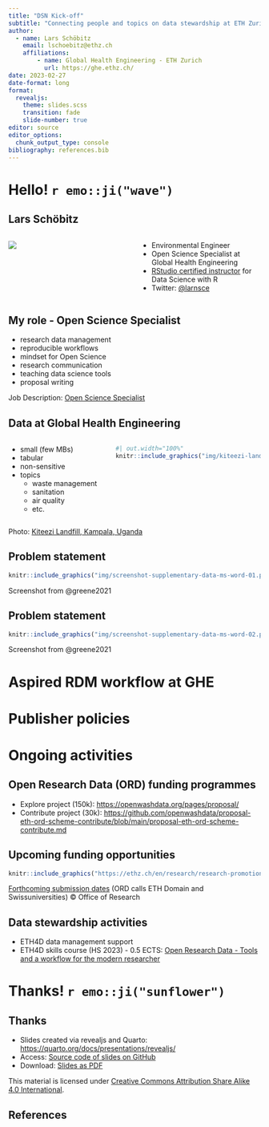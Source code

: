 ```yaml
---
title: "DSN Kick-off"
subtitle: "Connecting people and topics on data stewardship at ETH Zurich"
author: 
  - name: Lars Schöbitz
    email: lschoebitz@ethz.ch
    affiliations:
        - name: Global Health Engineering - ETH Zurich
          url: https://ghe.ethz.ch/
date: 2023-02-27
date-format: long
format: 
  revealjs: 
    theme: slides.scss
    transition: fade
    slide-number: true
editor: source
editor_options: 
  chunk_output_type: console
bibliography: references.bib
---
```


<script defer data-domain="global-health-engineering.github.io/website" src="https://plausible.io/js/script.js"></script>

# Hello! `r emo::ji("wave")` {background-color="#0F4C81"}

## Lars Schöbitz

::: columns
::: {.column width="50%"}
![](img/lars_schoebitz_profile_photo.jpg){fig-alt="Headshot of Lars Schöbitz" fig-align="center"}
:::

::: {.column width="50%"}
-   Environmental Engineer\
-   Open Science Specialist at Global Health Engineering
-   [RStudio certified instructor](https://education.rstudio.com/trainers/) for Data Science with R
-   Twitter: [\@larnsce](https://twitter.com/larnsce)
:::
:::

## My role - **Open Science Specialist**

-   research data management
-   reproducible workflows
-   mindset for Open Science
-   research communication
-   teaching data science tools
-   proposal writing

::: footer
Job Description: [Open Science Specialist](https://github.com/Global-Health-Engineering/job-descriptions/blob/main/open-science-specialist/README.md)
:::

## Data at Global Health Engineering

::: columns
::: {.column width="40%"}
-   small (few MBs)
-   tabular
-   non-sensitive
-   topics
    -   waste management
    -   sanitation
    -   air quality
    -   etc.
:::

::: {.column width="60%"}
```r
#| out.width="100%"
knitr::include_graphics("img/kiteezi-landfill-kampala-uganda.jpg")
```
:::
:::

::: footer
Photo: [Kiteezi Landfill, Kampala, Uganda](https://www.flickr.com/photos/110829077@N08/15704065265/in/album-72157649056083306/)
:::

## Problem statement

```r
knitr::include_graphics("img/screenshot-supplementary-data-ms-word-01.png")
```

::: footer
Screenshot from @greene2021
:::

## Problem statement

```r
knitr::include_graphics("img/screenshot-supplementary-data-ms-word-02.png")
```

::: footer
Screenshot from @greene2021
:::

# Aspired RDM workflow at GHE {background-color="#0F4C81"}

##  {background-image="img/ghe-rdm-workflow-01.drawio.svg" background-size="1400px"}

##  {background-image="img/ghe-rdm-workflow-02.drawio.svg" background-size="1400px"}

##  {background-image="img/ghe-rdm-workflow-03.drawio.svg" background-size="1400px"}

##  {background-image="img/ghe-rdm-workflow-04.drawio.svg" background-size="1400px"}

##  {background-image="img/ghe-rdm-workflow-05.drawio.svg" background-size="1400px"}

##  {background-image="img/ghe-rdm-workflow-06.drawio.svg" background-size="1400px"}

##  {background-image="img/ghe-rdm-workflow-07.drawio.svg" background-size="1400px"}

##  {background-image="img/ghe-rdm-workflow-08.drawio.svg" background-size="1400px"}

##  {background-image="img/ghe-rdm-workflow-09.drawio.svg" background-size="1400px"}

##  {background-image="img/ghe-rdm-workflow-10.drawio.svg" background-size="1400px"}

##  {background-image="img/ghe-rdm-workflow-11.drawio.svg" background-size="1400px"}

##  {background-image="img/ghe-rdm-workflow-12.drawio.svg" background-size="1400px"}

# Publisher policies

##  {background-image="img/publisher-policies-01.drawio.svg" background-size="1400px"}

##  {background-image="img/publisher-policies-02.drawio.svg" background-size="1400px"}

##  {background-image="img/publisher-policies-03.drawio.svg" background-size="1400px"}

##  {background-image="img/publisher-policies-04.drawio.svg" background-size="1400px"}

##  {background-image="img/publisher-policies-05.drawio.svg" background-size="1400px"}

##  {background-image="img/publisher-policies-06.drawio.svg" background-size="1400px"}

##  {background-image="img/publisher-policies-07.drawio.svg" background-size="1400px"}

# Ongoing activities {background-color="#0F4C81"}

## Open Research Data (ORD) funding programmes

-   Explore project (150k): <https://openwashdata.org/pages/proposal/>
-   Contribute project (30k): <https://github.com/openwashdata/proposal-eth-ord-scheme-contribute/blob/main/proposal-eth-ord-scheme-contribute.md>

## Upcoming funding opportunities

```r
knitr::include_graphics("https://ethz.ch/en/research/research-promotion/open-research-data--ord--funding-programmes/_jcr_content/par/image/image.imageformat.lightbox.276083994.jpg")
```

::: footer
[Forthcoming submission dates](https://ethz.ch/en/research/research-promotion/open-research-data--ord--funding-programmes.html) (ORD calls ETH Domain and Swissuniversities) © Office of Research
:::

## Data stewardship activities

-   ETH4D data management support
-   ETH4D skills course (HS 2023) - 0.5 ECTS: [Open Research Data - Tools and a workflow for the modern researcher](https://github.com/Global-Health-Engineering/eth-data-stewardship/blob/main/workshops/eth4d-skills-course-rdm.md)

# Thanks! `r emo::ji("sunflower")`  {background-color="#0F4C81"}

## Thanks

- Slides created via revealjs and Quarto: [https://quarto.org/docs/presentations/revealjs/](https://quarto.org/docs/presentations/revealjs/)
- Access: [Source code of slides on GitHub](https://github.com/Global-Health-Engineering/website/blob/main/slides/eth-dsn-meeting-01.qmd)
- Download: [Slides as PDF](https://github.com/Global-Health-Engineering/website/raw/main/slides/eth-dsn-meeting-01.pdf)
  
This material is licensed under [Creative Commons Attribution Share Alike 4.0 International](https://creativecommons.org/licenses/by-sa/4.0/). 

## References
